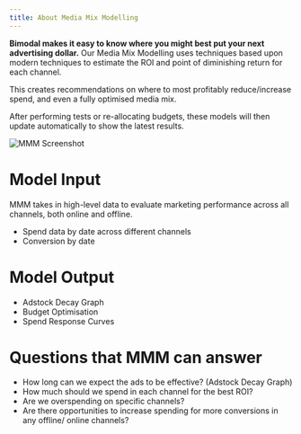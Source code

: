 ```yaml
---
title: About Media Mix Modelling
---
```

**Bimodal makes it easy to know where you might best put your next advertising dollar.** Our Media Mix Modelling uses techniques based upon modern techniques to estimate the ROI and point of diminishing return for each channel.

This creates recommendations on where to most profitably reduce/increase spend, and even a fully optimised media mix.

After performing tests or re-allocating budgets, these models will then update automatically to show the latest results.

![MMM Screenshot](/images/OldDoc/AboutMMMDecay.png)

# Model Input

MMM takes in high-level data to evaluate marketing performance across all channels, both online and offline.
- Spend data by date across different channels
- Conversion by date
# Model Output

- Adstock Decay Graph
- Budget Optimisation
- Spend Response Curves
# Questions that MMM can answer

- How long can we expect the ads to be effective? (Adstock Decay Graph)
- How much should we spend in each channel for the best ROI?
- Are we overspending on specific channels?
- Are there opportunities to increase spending for more conversions in any offline/ online channels?